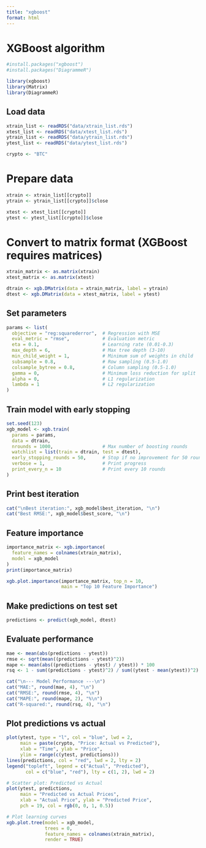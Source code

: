 ```yaml
---
title: "xgboost"
format: html
---
```


# XGBoost algorithm

```r
#install.packages("xgboost")
#install.packages("DiagrammeR")

library(xgboost)
library(Matrix)
library(DiagrammeR)
```


## Load data
```r
xtrain_list <- readRDS("data/xtrain_list.rds")
xtest_list <- readRDS("data/xtest_list.rds")
ytrain_list <- readRDS("data/ytrain_list.rds")
ytest_list <- readRDS("data/ytest_list.rds")

crypto <- "BTC"
```


# Prepare data
```r
xtrain <- xtrain_list[[crypto]]
ytrain <- ytrain_list[[crypto]]$close

xtest <- xtest_list[[crypto]]
ytest <- ytest_list[[crypto]]$close
```


# Convert to matrix format (XGBoost requires matrices)
```r
xtrain_matrix <- as.matrix(xtrain)
xtest_matrix <- as.matrix(xtest)

dtrain <- xgb.DMatrix(data = xtrain_matrix, label = ytrain)
dtest <- xgb.DMatrix(data = xtest_matrix, label = ytest)
```


## Set parameters
```r
params <- list(
  objective = "reg:squarederror",  # Regression with MSE
  eval_metric = "rmse",            # Evaluation metric
  eta = 0.1,                       # Learning rate (0.01-0.3)
  max_depth = 6,                   # Max tree depth (3-10)
  min_child_weight = 1,            # Minimum sum of weights in child
  subsample = 0.8,                 # Row sampling (0.5-1.0)
  colsample_bytree = 0.8,          # Column sampling (0.5-1.0)
  gamma = 0,                       # Minimum loss reduction for split
  alpha = 0,                       # L1 regularization
  lambda = 1                       # L2 regularization
)
```


## Train model with early stopping
```r
set.seed(123)
xgb_model <- xgb.train(
  params = params,
  data = dtrain,
  nrounds = 1000,                  # Max number of boosting rounds
  watchlist = list(train = dtrain, test = dtest),
  early_stopping_rounds = 50,      # Stop if no improvement for 50 rounds
  verbose = 1,                     # Print progress
  print_every_n = 10               # Print every 10 rounds
)
```


## Print best iteration
```r
cat("\nBest iteration:", xgb_model$best_iteration, "\n")
cat("Best RMSE:", xgb_model$best_score, "\n")
```


## Feature importance
```r
importance_matrix <- xgb.importance(
  feature_names = colnames(xtrain_matrix),
  model = xgb_model
)
print(importance_matrix)

xgb.plot.importance(importance_matrix, top_n = 10, 
                    main = "Top 10 Feature Importance")
```


## Make predictions on test set
```r
predictions <- predict(xgb_model, dtest)
```


## Evaluate performance
```r
mae <- mean(abs(predictions - ytest))
rmse <- sqrt(mean((predictions - ytest)^2))
mape <- mean(abs((predictions - ytest) / ytest)) * 100
rsq <- 1 - sum((predictions - ytest)^2) / sum((ytest - mean(ytest))^2)

cat("\n--- Model Performance ---\n")
cat("MAE:", round(mae, 4), "\n")
cat("RMSE:", round(rmse, 4), "\n")
cat("MAPE:", round(mape, 2), "%\n")
cat("R-squared:", round(rsq, 4), "\n")
```


## Plot predictions vs actual
```r
plot(ytest, type = "l", col = "blue", lwd = 2,
     main = paste(crypto, "Price: Actual vs Predicted"),
     xlab = "Time", ylab = "Price",
     ylim = range(c(ytest, predictions)))
lines(predictions, col = "red", lwd = 2, lty = 2)
legend("topleft", legend = c("Actual", "Predicted"),
       col = c("blue", "red"), lty = c(1, 2), lwd = 2)

# Scatter plot: Predicted vs Actual
plot(ytest, predictions,
     main = "Predicted vs Actual Prices",
     xlab = "Actual Price", ylab = "Predicted Price",
     pch = 19, col = rgb(0, 0, 1, 0.5))

# Plot learning curves
xgb.plot.tree(model = xgb_model, 
              trees = 0, 
              feature_names = colnames(xtrain_matrix),
              render = TRUE)
```
